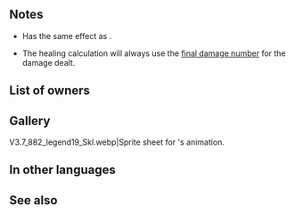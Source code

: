 {{About|the [[Special]] skill|the person who used the alias Sirius|Camus}}{{Special
|tagid=SID_天狼
|charge=2
|effect=Boosts damage by 30% of unit's Spd. Restores HP = 30% of damage dealt.
|cost=500
|exclusive=1
|required=Noontime
|canUseMove={{MoveList|all}}
|canUseWeapon={{WeaponList|exclude=Staff}}
|properties=random_owner,offensive_special
}}
==Notes==
* Has the same effect as {{St|Noontime}}.
{{DamageBoost}}
* The healing calculation will always use the [[Damage calculation#Final Damage calculation|final damage number]] for the damage dealt.
{{CombatHPRecovery}}
==List of owners==
{{Skill Hero List}}
==Gallery==
<gallery>
V3.7_882_legend19_Skl.webp|Sprite sheet for {{PAGENAME}}'s animation.
</gallery>
==In other languages==
{{OtherLanguages
|japanese=天狼
|german=Sirius
|spanishEU=Sirius
|spanishLA=Sirius
|french=Sirius
|italian=Sirio
|chineseTW=天狼
|portuguese=Sirius
}}
==See also==
{{See also skills|cond=SCategory='special' AND Exclusive='1' AND (Description LIKE '%Boosts%damage by __% of unit_s Spd%' OR Description LIKE '%Restores HP = __% of damage dealt%')|columns=3}}
{{Specials Navbox}}